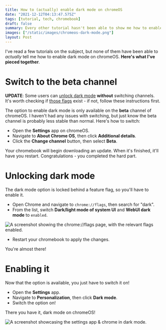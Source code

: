 ```yaml
---
title: How to (actually) enable dark mode on chromeOS
date: "2021-12-12T04:13:47.575Z"
tags: [tutorial, tech, chromebook]
draft: false
summary: Every other tutorial hasn't been able to show me how to enable it, so I made one myself!
images: ["/static/images/chromeos-dark-mode.png"]
layout: Post
---
```


I've read a few tutorials on the subject, but none of them have been able to _actually_ tell me how to enable dark mode on chromeOS. **Here's what I've pieced together**.

# Switch to the beta channel

**UPDATE**: Some users can [unlock dark mode](#unlocking-dark-mode) **without** switching channels. It's worth checking if [those flags](#unlocking-dark-mode) exist - if not, follow these instructions first.

The option to enable dark mode is only available on the **beta** channel of chromeOS. I haven't had any issues with switching, but just know the beta channel is probably less stable than normal. Here's how to switch:

-   Open the **Settings** app on chromeOS.
-   Navigate to **About Chrome OS**, then click **Additional details**.
-   Click the **Change channel** button, then select **Beta**.

Your chromebook will begin downloading an update. When it's finished, it'll have you restart. Congratulations - you completed the hard part.

# Unlocking dark mode

The dark mode option is locked behind a feature flag, so you'll have to enable it.

-   Open Chrome and navigate to `chrome://flags`, then search for "dark".
-   From the list, switch **Dark/light mode of system UI** and **WebUI dark mode** to `enabled`.

![A screenshot showing the chrome://flags page, with the relevant flags enabled.](/static/images/dark-mode-flags.png)

-   Restart your chromebook to apply the changes.

You're almost there!

# Enabling it

Now that the option is available, you just have to switch it on!

-   Open the **Settings** app.
-   Navigate to **Personalization**, then click **Dark mode**.
-   Switch the option on!

There you have it, dark mode on chromeOS!

![A screenshot showcasing the settings app & chrome in dark mode.](/static/images/chromeos-dark-mode.png)
